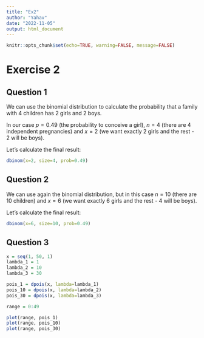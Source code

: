 ---
title: "Ex2"
author: "Yahav"
date: "2022-11-05"
output: html_document
---

```{r setup, include=FALSE}
knitr::opts_chunk$set(echo=TRUE, warning=FALSE, message=FALSE)
```

# Exercise 2

## Question 1

We can use the binomial distribution to calculate the probability that a family with 4 children
has 2 girls and 2 boys.

In our case $p = 0.49$ (the probability to conceive a girl), $n = 4$ (there are 4 independent pregnancies)
and $x = 2$ (we want exactly 2 girls and the rest - 2 will be boys).

Let's calculate the final result:

```{r}
dbinom(x=2, size=4, prob=0.49)
```



## Question 2

We can use again the binomial distribution, but in this case $n = 10$ (there are 10 children) and $x = 6$
(we want exactly 6 girls and the rest - 4 will be boys).

Let's calculate the final result:

```{r}
dbinom(x=6, size=10, prob=0.49)
```



## Question 3


```{r}
x = seq(1, 50, 1)
lambda_1 = 1
lambda_2 = 10
lambda_3 = 30

pois_1 = dpois(x, lambda=lambda_1)
pois_10 = dpois(x, lambda=lambda_2)
pois_30 = dpois(x, lambda=lambda_3)

range = 0:49

plot(range, pois_1)
plot(range, pois_10)
plot(range, pois_30)
```
